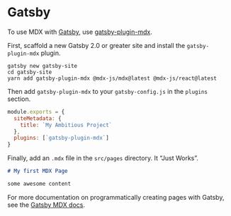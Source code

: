 # Gatsby

To use MDX with [Gatsby][], use [gatsby-plugin-mdx][].

First, scaffold a new Gatsby 2.0 or greater site and install the `gatsby-plugin-mdx`
plugin.

```shell
gatsby new gatsby-site
cd gatsby-site
yarn add gatsby-plugin-mdx @mdx-js/mdx@latest @mdx-js/react@latest
```

Then add `gatsby-plugin-mdx` to your `gatsby-config.js` in the `plugins` section.

```javascript
module.exports = {
  siteMetadata: {
    title: `My Ambitious Project`
  },
  plugins: [`gatsby-plugin-mdx`]
}
```

Finally, add an `.mdx` file in the `src/pages` directory.
It “Just Works”.

```markdown
# My first MDX Page

some awesome content
```

For more documentation on programmatically creating pages with Gatsby, see
the [Gatsby MDX docs][gatsby-mdx-docs].

[gatsby]: https://gatsbyjs.com
[gatsby-mdx-docs]: https://gatsbyjs.com/docs/mdx/
[gatsby-plugin-mdx]: https://gatsbyjs.com/packages/gatsby-plugin-mdx/

